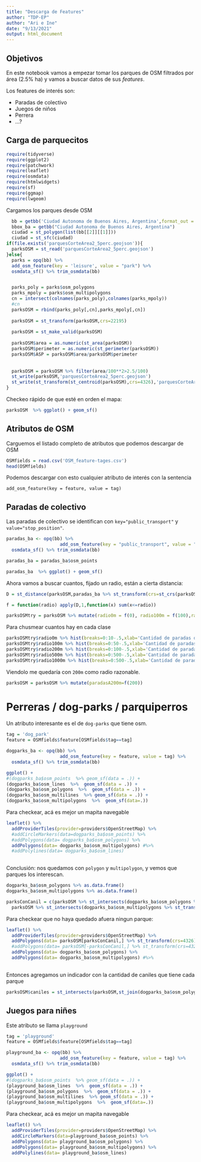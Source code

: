 ```yaml
---
title: "Descarga de Features"
author: "TDP-EP"
author: "Ari e Ine"
date: "9/13/2021"
output: html_document
---
```



## Objetivos

En este notebook vamos a empezar tomar los parques de OSM filtrados por área (2.5% ha) y vamos a buscar datos de sus _features_.

Los features de interés son:

- Paradas de colectivo
- Juegos de niños
- Perrera
- ...?

## Carga de parquecitos

```r
require(tidyverse)
require(ggplot2)
require(patchwork)
require(leaflet)
require(osmdata)
require(htmlwidgets)
require(sf)
require(ggmap)
require(lwgeom)
```

Cargamos los parques desde OSM

```r
  bb = getbb('Ciudad Autonoma de Buenos Aires, Argentina',format_out = 'polygon')
  bbox_ba = getbb("Ciudad Autonoma de Buenos Aires, Argentina")
  ciudad = st_polygon(list(bb[[2]][[1]]))
  ciudad = st_sfc(ciudad)
if(file.exists('parquesCorteArea2_5perc.geojson')){
  parksOSM = st_read('parquesCorteArea2_5perc.geojson')
}else{
  parks = opq(bb) %>% 
  add_osm_feature(key = 'leisure', value = "park") %>% 
  osmdata_sf() %>% trim_osmdata(bb)


  parks_poly = parks$osm_polygons
  parks_mpoly = parks$osm_multipolygons
  cn = intersect(colnames(parks_poly),colnames(parks_mpoly))
  #cn
  parksOSM = rbind(parks_poly[,cn],parks_mpoly[,cn])
  
  parksOSM = st_transform(parksOSM,crs=22195)
  
  parksOSM = st_make_valid(parksOSM)
  
  parksOSM$area = as.numeric(st_area(parksOSM))
  parksOSM$perimeter = as.numeric(st_perimeter(parksOSM))
  parksOSM$ASP = parksOSM$area/parksOSM$perimeter
  
  
  parksOSM = parksOSM %>% filter(area/100**2>2.5/100)
  st_write(parksOSM,'parquesCorteArea2_5perc.geojson')
  st_write(st_transform(st_centroid(parksOSM),crs=4326),'parquesCorteArea2_5perc_CENTROIDES.geojson')
}
```
Checkeo rápido de que esté en orden el mapa:

```r
parksOSM  %>% ggplot() + geom_sf()
```
## Atributos de OSM

Carguemos el listado completo de atributos que podemos descargar de OSM

```r
OSMfields = read.csv('OSM_feature-tages.csv')
head(OSMfields)
```
Podemos descargar con esto cualquier atributo de interés con la sentencia

```
add_osm_feature(key = feature, value = tag)
```


## Paradas de colectivo

Las paradas de colectivo se identifican con `key="public_transport"` y `value="stop_position"`.
```r
paradas_ba <- opq(bb) %>%
                    add_osm_feature(key = "public_transport", value = "stop_position") %>%
  osmdata_sf() %>% trim_osmdata(bb) 

paradas_ba = paradas_ba$osm_points
```

```r
paradas_ba  %>% ggplot() + geom_sf()
```

Ahora vamos a buscar cuantos, fijado un radio, están a cierta distancia:

```r
D = st_distance(parksOSM,paradas_ba %>% st_transform(crs=st_crs(parksOSM)))
```
```r
f = function(radio) apply(D,1,function(x) sum(x<=radio))

parksOSMtry = parksOSM %>% mutate(radio0m = f(0), radio100m = f(100),radio200m=f(200),radio500m=f(500),radio1000m=f(1000))
```


Para chusmear cuantos hay en cada clase
```r
parksOSMtry$radio0m %>% hist(breaks=0:10-.5,xlab='Cantidad de paradas de colectivo a 0m')
parksOSMtry$radio100m %>% hist(breaks=0:50-.5,xlab='Cantidad de paradas de colectivo a 100m')
parksOSMtry$radio200m %>% hist(breaks=0:100-.5,xlab='Cantidad de paradas de colectivo a 200m')
parksOSMtry$radio500m %>% hist(breaks=0:500-.5,xlab='Cantidad de paradas de colectivo a 500m')
parksOSMtry$radio1000m %>% hist(breaks=0:500-.5,xlab='Cantidad de paradas de colectivo a 1000m')
```

Viendolo me quedaría con `200m` como radio razonable.
```r
parksOSM = parksOSM %>% mutate(paradasA200m=f(200))
```


# Perreras / dog-parks / parquiperros

Un atributo interesante es el de `dog-parks` que tiene osm.

```r
tag = 'dog_park'
feature = OSMfields$feature[OSMfields$tag==tag]

dogparks_ba <- opq(bb) %>%
                    add_osm_feature(key = feature, value = tag) %>%
  osmdata_sf() %>% trim_osmdata(bb) 
```
```r
ggplot() +
#(dogparks_ba$osm_points  %>% geom_sf(data = .)) +
(dogparks_ba$osm_lines  %>%  geom_sf(data = .)) +
(dogparks_ba$osm_polygons  %>%  geom_sf(data = .)) +
(dogparks_ba$osm_multilines  %>% geom_sf(data = .)) +
(dogparks_ba$osm_multipolygons  %>%  geom_sf(data=.))

```
Para checkear, acá es mejor un mapita navegable
```r
leaflet() %>% 
  addProviderTiles(provider=providers$OpenStreetMap) %>%
  #addCircleMarkers(data=dogparks_ba$osm_points) %>%
  #addPolygons(data= dogparks_ba$osm_polygons) %>%
  addPolygons(data= dogparks_ba$osm_multipolygons) #%>%
  #addPolylines(data= dogparks_ba$osm_lines) 
  
```

Conclusión: nos quedamos con `polygon` y `multipolygon`, y vemos que parques los interescan.

```r

dogparks_ba$osm_polygons %>% as.data.frame() 
dogparks_ba$osm_multipolygons %>% as.data.frame() 

parksConCanil = c(parksOSM %>% st_intersects(dogparks_ba$osm_polygons %>% st_transform(crs=st_crs(parksOSM)),.) %>% unlist(),
  parksOSM %>% st_intersects(dogparks_ba$osm_multipolygons %>% st_transform(crs=st_crs(parksOSM)),.) %>% unlist())
```


Para checkear que no haya quedado afuera ningun parque:
```r
leaflet() %>% 
  addProviderTiles(provider=providers$OpenStreetMap) %>%
  addPolygons(data= parksOSM[parksConCanil,] %>% st_transform(crs=4326),color='red') %>%
  #addPolygons(data= parksOSM[-parksConCanil,] %>% st_transform(crs=4326),color='green') %>%
  addPolygons(data= dogparks_ba$osm_polygons) %>%
  addPolygons(data= dogparks_ba$osm_multipolygons) #%>%
  
```

Entonces agregamos un indicador con la cantidad de caniles que tiene cada parque

```r
parksOSM$caniles = st_intersects(parksOSM,st_join(dogparks_ba$osm_polygons,dogparks_ba$osm_multipolygons) %>% st_transform(crs=st_crs(parksOSM))) %>% sapply(length)
```

## Juegos para niñes

Este atributo se llama `playground`

```r
tag = 'playground'
feature = OSMfields$feature[OSMfields$tag==tag]

playground_ba <- opq(bb) %>%
                    add_osm_feature(key = feature, value = tag) %>%
  osmdata_sf() %>% trim_osmdata(bb) 
```
```r
ggplot() +
#(dogparks_ba$osm_points  %>% geom_sf(data = .)) +
(playground_ba$osm_lines  %>%  geom_sf(data = .)) +
(playground_ba$osm_polygons  %>%  geom_sf(data = .)) +
(playground_ba$osm_multilines  %>% geom_sf(data = .)) +
(playground_ba$osm_multipolygons  %>%  geom_sf(data=.))

```
Para checkear, acá es mejor un mapita navegable
```r
leaflet() %>% 
  addProviderTiles(provider=providers$OpenStreetMap) %>%
  addCircleMarkers(data=playground_ba$osm_points) %>%
  addPolygons(data= playground_ba$osm_polygons) %>%
  addPolygons(data= playground_ba$osm_multipolygons) %>%
  addPolylines(data= playground_ba$osm_lines) 
  
```